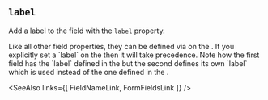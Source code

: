 
## `label`

Add a label to the field with the `label` property.

<Example
  Component={Label}
  code={LabelSrc}
  caption="name"
  expand
/>

<Split>
  Like all other field properties, they can be defined via <FormFieldsLink/>
  on the <FormLink/>.  If you explicitly set a `label` on the
  <FieldLink/> then it will take precedence.

  <Suggest>
    Note how the first field has the `label` defined in the
    <FormFieldsLink/> but the second defines its own `label`
    which is used instead of the one defined in the <FormFieldsLink/>.
  </Suggest>
</Split>

<Example
  Component={FormFields}
  code={FormFieldsSrc}
  caption="Form fields"
  expand
/>

<SeeAlso
  links={[
    FieldNameLink,
    FormFieldsLink
  ]}
/>
